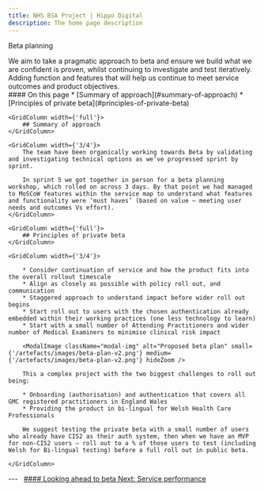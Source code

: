 ```yaml
---
title: NHS BSA Project | Hippo Digital
description: The home page description
---
```


<Heading caption='Looking ahead to beta' tag='h1'>Beta planning</Heading>

<GridRow>
    <GridColumn width={'2/3'}>
        <LeadParagraph>
            We aim to take a pragmatic approach to beta and ensure we build what we are confident is proven, whilst continuing to investigate and test iteratively. Adding function and features that will help us continue to meet service outcomes and product objectives.
        </LeadParagraph>
    </GridColumn>
    <GridColumn width={'1/3'}>
        <nav className="in-page-nav">
            #### On this page
            * [Summary of approach](#summary-of-approach)
            * [Principles of private beta](#principles-of-private-beta)
        </nav>
    </GridColumn>
</GridRow>

<GridRow>

    <GridColumn width={'full'}>
        ## Summary of approach
    </GridColumn>

    <GridColumn width={'3/4'}>
        The team have been organically working towards Beta by validating and investigating technical options as we’ve progressed sprint by sprint.

        In sprint 5 we got together in person for a beta planning workshop, which rolled on across 3 days. By that point we had managed to MoSCoW features within the service map to understand what features and functionality were ‘must haves’ (based on value – meeting user needs and outcomes Vs effort).
    </GridColumn>

</GridRow>

<GridRow>

    <GridColumn width={'full'}>
        ## Principles of private beta
    </GridColumn>

    <GridColumn width={'3/4'}>

        * Consider continuation of service and how the product fits into the overall rollout timescale
        * Align as closely as possible with policy roll out, and communication
        * Staggered approach to understand impact before wider roll out begins
        * Start roll out to users with the chosen authentication already embedded within their working practices (one less technology to learn)
        * Start with a small number of Attending Practitioners and wider number of Medical Examiners to minimise clinical risk impact

        <ModalImage className="modal-img" alt="Proposed beta plan" small={'/artefacts/images/beta-plan-v2.png'} medium={'/artefacts/images/beta-plan-v2.png'} hideZoom />
        
        This a complex project with the two biggest challenges to roll out being:

        * Onboarding (authorisation) and authentication that covers all GMC registered practitioners in England Wales
        * Providing the product in bi-lingual for Welsh Health Care Professionals

        We suggest testing the private beta with a small number of users who already have CIS2 as their auth system, then when we have an MVP for non-CIS2 users – roll out to a % of those users to test (including Welsh for Bi-lingual testing) before a full roll out in public beta.

    </GridColumn>

</GridRow>

<GridRow>
    <GridColumn width={'full'}>
        ---
    </GridColumn>
</GridRow>
<GridRow>
    <GridColumn width={'1/2'}>
        &nbsp;
    </GridColumn>
    <GridColumn width={'1/2'}>
        <a className="next-page" href="/beta/service-performance">
            #### Looking ahead to beta
            Next: <span>Service performance</span>
        </a>
    </GridColumn>
</GridRow>